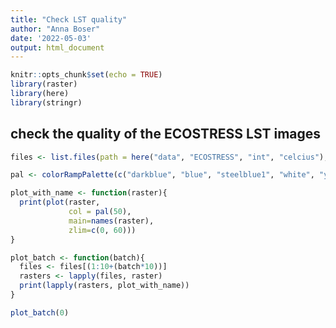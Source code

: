 ```yaml
---
title: "Check LST quality"
author: "Anna Boser"
date: '2022-05-03'
output: html_document
---
```


```r
knitr::opts_chunk$set(echo = TRUE)
library(raster)
library(here)
library(stringr)
```

## check the quality of the ECOSTRESS LST images
```r
files <- list.files(path = here("data", "ECOSTRESS", "int", "celcius"), full.names = TRUE)

pal <- colorRampPalette(c("darkblue", "blue", "steelblue1", "white", "yellow", "orange", "red"))

plot_with_name <- function(raster){
  print(plot(raster, 
             col = pal(50), 
             main=names(raster), 
             zlim=c(0, 60)))
}

plot_batch <- function(batch){
  files <- files[(1:10+(batch*10))]
  rasters <- lapply(files, raster)
  print(lapply(rasters, plot_with_name))
}
```

```r
plot_batch(0)
```


